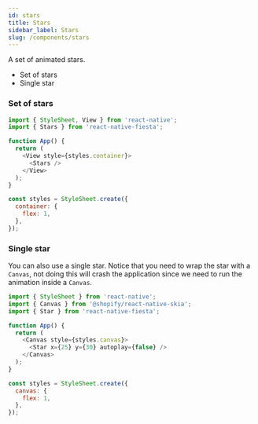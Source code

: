 ```yaml
---
id: stars
title: Stars
sidebar_label: Stars
slug: /components/stars
---
```


A set of animated stars.

- Set of stars
- Single star

### Set of stars

```js
import { StyleSheet, View } from 'react-native';
import { Stars } from 'react-native-fiesta';

function App() {
  return (
    <View style={styles.container}>
      <Stars />
    </View>
  );
}

const styles = StyleSheet.create({
  container: {
    flex: 1,
  },
});
```

### Single star

You can also use a single star. Notice that you need to wrap the star with a `Canvas`, not doing this will crash the application since we need to run the animation inside a `Canvas`.

```js
import { StyleSheet } from 'react-native';
import { Canvas } from '@shopify/react-native-skia';
import { Star } from 'react-native-fiesta';

function App() {
  return (
    <Canvas style={styles.canvas}>
      <Star x={25} y={30} autoplay={false} />
    </Canvas>
  );
}

const styles = StyleSheet.create({
  canvas: {
    flex: 1,
  },
});
```
